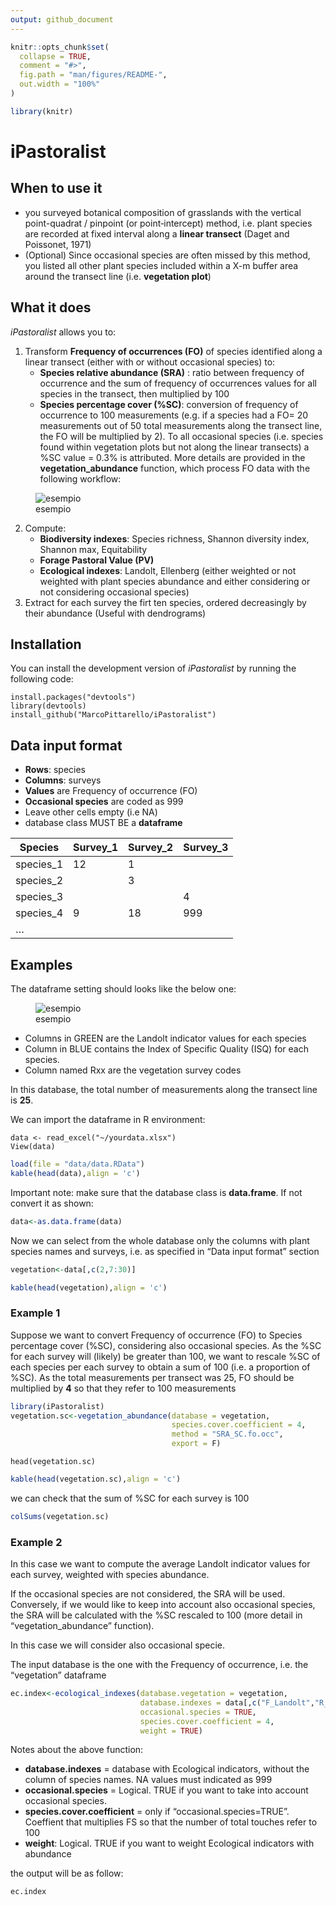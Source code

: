```yaml
---
output: github_document
---
```


<!-- README.md is generated from README.Rmd. Please edit that file -->

```r
knitr::opts_chunk$set(
  collapse = TRUE,
  comment = "#>",
  fig.path = "man/figures/README-",
  out.width = "100%"
)

library(knitr)
```
  
# iPastoralist

<!-- badges: start -->
<!-- badges: end -->

## **When to use it**

* you surveyed botanical composition of grasslands with the vertical point-quadrat / pinpoint (or point‐intercept) method, i.e. plant species are recorded at fixed interval along a **linear transect** (Daget and Poissonet, 1971)
* (Optional) Since occasional species are often missed by this method, you listed all other plant species included within a X-m buffer area around the transect line (i.e. **vegetation plot**)

## **What it does**

*iPastoralist* allows you to:

1. Transform **Frequency of occurrences (FO)** of species identified along a linear transect (either with or without occasional species) to: 
    + **Species relative abundance (SRA)** : ratio between frequency of occurrence and the sum of frequency of occurrences values for all species in the transect, then multiplied by 100
    + **Species percentage cover (%SC)**: conversion of frequency of occurrence to 100 measurements (e.g. if a species had a FO= 20 measurements out of 50 total measurements along                                                 the transect line, the FO will be multiplied by 2). To all  occasional species (i.e. species found within vegetation plots but                                                 not along the linear transects) a %SC value = 0.3% is attributed.
    More details are provided in the **vegetation_abundance** function, which process FO data with the following workflow: 
    
  ![esempio](image/Wrkflw_abundance_conversion.png)

2. Compute:
    + **Biodiversity indexes**: Species richness, Shannon diversity index, Shannon max, Equitability
    + **Forage Pastoral Value (PV)**
    + **Ecological indexes**: Landolt, Ellenberg (either weighted or not weighted with plant species abundance and either considering or not considering occasional species)
 
3. Extract for each survey the firt ten species, ordered decreasingly by their abundance (Useful with dendrograms)


## Installation

You can install the development version of *iPastoralist* by running the following code:

```
install.packages("devtools")
library(devtools)
install_github("MarcoPittarello/iPastoralist")
```

## **Data input format**

* **Rows**: species
* **Columns**: surveys
* **Values** are Frequency of occurrence (FO)
* **Occasional species** are coded as 999
* Leave other cells empty (i.e NA) 
* database class MUST BE a **dataframe**


Species | Survey_1 | Survey_2 | Survey_3 | ...
---------- | -------- | -------- | -------- |
species_1 |12 | 1| |
species_2 | | 3| |
species_3 | | | 4|
species_4 | 9| 18|999 |
... | | | |


## **Examples**

The dataframe setting should looks like the below one:

![esempio](image/datainput/Diapositiva1.JPG)

* Columns in GREEN are the Landolt indicator values for each species
* Column in BLUE contains the Index of Specific Quality (ISQ) for each species.
* Column named Rxx are the vegetation survey codes 

In this database, the total number of measurements along the transect line is **25**.


We can import the dataframe in R environment:
```
data <- read_excel("~/yourdata.xlsx")
View(data)
```
```r
load(file = "data/data.RData")
kable(head(data),align = 'c')
```


Important note: make sure that the database class is **data.frame**. If not convert it as shown:
```r
data<-as.data.frame(data)
```

Now we can select from the whole database only the columns with plant species names and surveys, i.e. as specified in "Data input format" section
```r
vegetation<-data[,c(2,7:30)]

```
```r
kable(head(vegetation),align = 'c')
```


### Example 1
Suppose we want to convert Frequency of occurrence (FO) to Species percentage cover (%SC), considering also occasional species. As the %SC for each survey will (likely) be greater than 100, we want to rescale %SC of each species per each survey to obtain a sum of 100 (i.e. a proportion of %SC).
As the total measurements per transect was 25, FO should be multiplied by **4** so that they refer to 100 measurements
```r
library(iPastoralist)
vegetation.sc<-vegetation_abundance(database = vegetation,
                                    species.cover.coefficient = 4,
                                    method = "SRA_SC.fo.occ",
                                    export = F)
```
```
head(vegetation.sc)
```
```r
kable(head(vegetation.sc),align = 'c')
```



we can check that the sum of %SC for each survey is 100
```r
colSums(vegetation.sc)
```

### Example 2
In this case we want to compute the average Landolt indicator values for each survey, weighted with species abundance. 

If the occasional species are not considered, the SRA will be used. 
Conversely, if we would like to keep into account also occasional species, the SRA will be calculated with the %SC rescaled to 100 (more detail in "vegetation_abundance" function).

In this case we will consider also occasional specie.

The input database is the one with the Frequency of occurrence, i.e. the "vegetation" dataframe

```r
ec.index<-ecological_indexes(database.vegetation = vegetation,
                             database.indexes = data[,c("F_Landolt","R_Landolt","N_Landolt")],
                             occasional.species = TRUE,
                             species.cover.coefficient = 4,
                             weight = TRUE)
```

Notes about the above function:

* **database.indexes** = database with Ecological indicators, without the column of species names. NA values must indicated as 999
* **occasional.species** = Logical. TRUE if you want to take into account occasional species.
* **species.cover.coefficient** = only if "occasional.species=TRUE". Coeffient that multiplies FS so that the number of total touches refer to 100
* **weight**: Logical. TRUE if you want to weight Ecological indicators with abundance

the output will be as follow:

```r
ec.index
```


